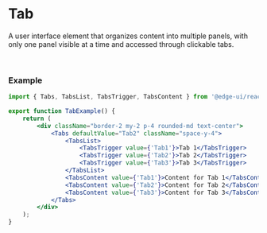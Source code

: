 
<Head>
  <title>Tab | EdgeUI</title>
</Head>

# Tab

A user interface element that organizes content into multiple panels, with only one panel visible at a time and accessed through clickable tabs.

<TabExample />

<br />

### Example

```jsx
import { Tabs, TabsList, TabsTrigger, TabsContent } from '@edge-ui/react';

export function TabExample() {
    return (
        <div className="border-2 my-2 p-4 rounded-md text-center">
            <Tabs defaultValue="Tab2" className="space-y-4">
                <TabsList>
                    <TabsTrigger value={'Tab1'}>Tab 1</TabsTrigger>
                    <TabsTrigger value={'Tab2'}>Tab 2</TabsTrigger>
                    <TabsTrigger value={'Tab3'}>Tab 3</TabsTrigger>
                </TabsList>
                <TabsContent value={'Tab1'}>Content for Tab 1</TabsContent>
                <TabsContent value={'Tab2'}>Content for Tab 2</TabsContent>
                <TabsContent value={'Tab3'}>Content for Tab 3</TabsContent>
            </Tabs>
        </div>
    );
}
```
